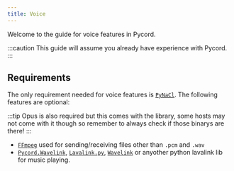 ```yaml
---
title: Voice
---
```

Welcome to the guide for voice features in Pycord.


:::caution
  This guide will assume you already have experience with Pycord.
:::

## Requirements
The only requirement needed for voice features is [`PyNaCl`](https://pypi.org/project/PyNaCl/). The following features are optional:

:::tip
Opus is also required but this comes with the library,
some hosts may not come with it though so remember to always check if those binarys are there!
:::

  - [`FFmpeg`](https://ffmpeg.org) used for sending/receiving files other than `.pcm` and `.wav`
  - [`Pycord.Wavelink`](https://github.com/Pycord-Development/Pycord.Wavelink), [`Lavalink.py`](https://github.com/Devoxin/Lavalink.py), [`Wavelink`](https://github.com/PythonistaGuild/Wavelink) or anyother python lavalink lib for music playing.